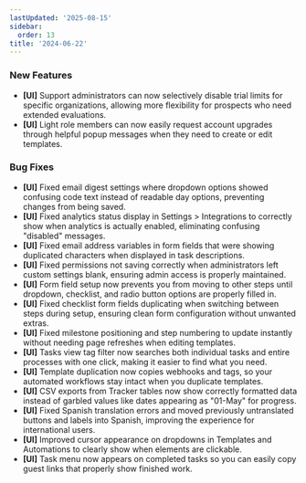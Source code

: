 ```yaml
---
lastUpdated: '2025-08-15'
sidebar:
  order: 13
title: '2024-06-22'
---
```


### New Features

- **[UI]** Support administrators can now selectively disable trial limits for specific organizations, allowing more flexibility for prospects who need extended evaluations.
- **[UI]** Light role members can now easily request account upgrades through helpful popup messages when they need to create or edit templates.

### Bug Fixes

- **[UI]** Fixed email digest settings where dropdown options showed confusing code text instead of readable day options, preventing changes from being saved.
- **[UI]** Fixed analytics status display in Settings > Integrations to correctly show when analytics is actually enabled, eliminating confusing "disabled" messages.
- **[UI]** Fixed email address variables in form fields that were showing duplicated characters when displayed in task descriptions.
- **[UI]** Fixed permissions not saving correctly when administrators left custom settings blank, ensuring admin access is properly maintained.
- **[UI]** Form field setup now prevents you from moving to other steps until dropdown, checklist, and radio button options are properly filled in.
- **[UI]** Fixed checklist form fields duplicating when switching between steps during setup, ensuring clean form configuration without unwanted extras.
- **[UI]** Fixed milestone positioning and step numbering to update instantly without needing page refreshes when editing templates.
- **[UI]** Tasks view tag filter now searches both individual tasks and entire processes with one click, making it easier to find what you need.
- **[UI]** Template duplication now copies webhooks and tags, so your automated workflows stay intact when you duplicate templates.
- **[UI]** CSV exports from Tracker tables now show correctly formatted data instead of garbled values like dates appearing as "01-May" for progress.
- **[UI]** Fixed Spanish translation errors and moved previously untranslated buttons and labels into Spanish, improving the experience for international users.
- **[UI]** Improved cursor appearance on dropdowns in Templates and Automations to clearly show when elements are clickable.
- **[UI]** Task menu now appears on completed tasks so you can easily copy guest links that properly show finished work.